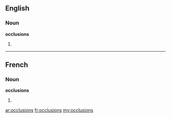 ==English==

===Noun===
'''occlusions'''

# {{plural of|occlusion}}

----

==French==

===Noun===
'''occlusions''' {{f}}

# {{plural of|occlusion|lang=fr}}

[[ar:occlusions]]
[[fr:occlusions]]
[[my:occlusions]]